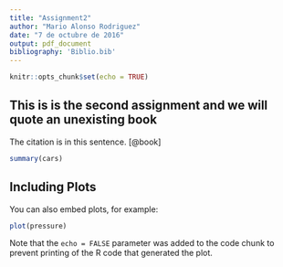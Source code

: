 ```yaml
---
title: "Assignment2"
author: "Mario Alonso Rodriguez"
date: "7 de octubre de 2016"
output: pdf_document
bibliography: 'Biblio.bib'
---
```


```r
knitr::opts_chunk$set(echo = TRUE)
```

## This is is the second assignment and we will quote an unexisting book

The citation is in this sentence. [@book]


```r
summary(cars)
```

## Including Plots

You can also embed plots, for example:

```r
plot(pressure)
```

Note that the `echo = FALSE` parameter was added to the code chunk to prevent printing of the R code that generated the plot.
